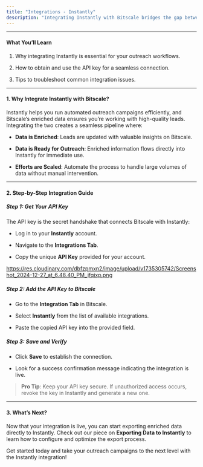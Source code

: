 ```yaml
---
title: "Integrations - Instantly"
description: "Integrating Instantly with Bitscale bridges the gap between enriched data and effective outreach. This guide covers everything you need to know about setting up the connection using Instantly’s API key."
---
```


***

#### **What You’ll Learn**

1. Why integrating Instantly is essential for your outreach workflows.

2. How to obtain and use the API key for a seamless connection.

3. Tips to troubleshoot common integration issues.

***

#### **1. Why Integrate Instantly with Bitscale?**

Instantly helps you run automated outreach campaigns efficiently, and Bitscale’s enriched data ensures you’re working with high-quality leads. Integrating the two creates a seamless pipeline where:

* **Data is Enriched**: Leads are updated with valuable insights on Bitscale.

* **Data is Ready for Outreach**: Enriched information flows directly into Instantly for immediate use.

* **Efforts are Scaled**: Automate the process to handle large volumes of data without manual intervention.

***

#### **2. Step-by-Step Integration Guide**

##### **Step 1: Get Your API Key**

The API key is the secret handshake that connects Bitscale with Instantly:

* Log in to your **Instantly** account.

* Navigate to the **Integrations Tab**.

* Copy the unique **API Key** provided for your account.

https://res.cloudinary.com/dbfzpmxn2/image/upload/v1735305742/Screenshot_2024-12-27_at_6.48.40_PM_jfqixp.png

##### **Step 2: Add the API Key to Bitscale**

* Go to the **Integration Tab** in Bitscale.

* Select **Instantly** from the list of available integrations.

* Paste the copied API key into the provided field.

##### **Step 3: Save and Verify**

* Click **Save** to establish the connection.

* Look for a success confirmation message indicating the integration is live.

> **Pro Tip**: Keep your API key secure. If unauthorized access occurs, revoke the key in Instantly and generate a new one.

***

#### **3. What’s Next?**

Now that your integration is live, you can start exporting enriched data directly to Instantly. Check out our piece on **Exporting Data to Instantly** to learn how to configure and optimize the export process.

Get started today and take your outreach campaigns to the next level with the Instantly integration!